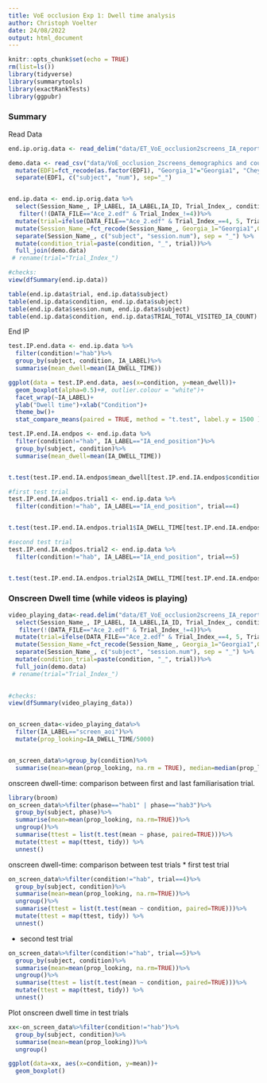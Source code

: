 ```yaml
---
title: VoE occlusion Exp 1: Dwell time analysis
author: Christoph Voelter
date: 24/08/2022
output: html_document
---
```

 
```r
knitr::opts_chunk$set(echo = TRUE)
rm(list=ls())
library(tidyverse)
library(summarytools)
library(exactRankTests)
library(ggpubr)

```

### Summary


Read Data
```r
end.ip.orig.data <- read_delim("data/ET_VoE_occlusion2screens_IA_report_whole_screen_end_IP.txt", na=".", delim="\t")

demo.data <- read_csv("data/VoE_occlusion_2screens_demographics and counterbalancing.csv")%>%
  mutate(EDF1=fct_recode(as.factor(EDF1), "Georgia_1"="Georgia1", "Cheynna_1"="Cheynna1"))%>%
  separate(EDF1, c("subject", "num"), sep="_")


end.ip.data <- end.ip.orig.data %>%
  select(Session_Name_, IP_LABEL, IA_LABEL,IA_ID, Trial_Index_, condition, phase, session,  video_file, video_id, video_latency, DATA_FILE,  IA_AREA, IA_AVERAGE_FIX_PUPIL_SIZE,  IA_DWELL_TIME, "IA_DWELL_TIME_%", IA_FIXATION_COUNT, IA_MAX_FIX_PUPIL_SIZE, INTEREST_AREA_FIXATION_SEQUENCE, TRIAL_DWELL_TIME, TRIAL_FIXATION_COUNT, TRIAL_IA_COUNT, TRIAL_TOTAL_VISITED_IA_COUNT )%>%
   filter(!(DATA_FILE=="Ace_2.edf" & Trial_Index_!=4))%>%
  mutate(trial=ifelse(DATA_FILE=="Ace_2.edf" & Trial_Index_==4, 5, Trial_Index_))%>% #recoding of trial number to account for a dog that did not complete his first session, session was repeated with this dog
  mutate(Session_Name_=fct_recode(Session_Name_, Georgia_1="Georgia1",Georgia_2="Georgia2", Cheynna_1="Cheynna1", Cheynna_2="Cheynna2" ))%>%
  separate(Session_Name_, c("subject", "session.num"), sep = "_") %>%
  mutate(condition_trial=paste(condition, "_", trial))%>%
  full_join(demo.data)
 # rename(trial="Trial_Index_")
```


```r
#checks:
view(dfSummary(end.ip.data))

table(end.ip.data$trial, end.ip.data$subject)
table(end.ip.data$condition, end.ip.data$subject)
table(end.ip.data$session.num, end.ip.data$subject)
table(end.ip.data$condition, end.ip.data$TRIAL_TOTAL_VISITED_IA_COUNT)

```

End IP
```r
test.IP.end.data <- end.ip.data %>%
  filter(condition!="hab")%>%
  group_by(subject, condition, IA_LABEL)%>%
  summarise(mean_dwell=mean(IA_DWELL_TIME))

ggplot(data = test.IP.end.data, aes(x=condition, y=mean_dwell))+
  geom_boxplot(alpha=0.5)+#, outlier.colour = "white")+
  facet_wrap(~IA_LABEL)+
  ylab("Dwell time")+xlab("Condition")+
  theme_bw()+
  stat_compare_means(paired = TRUE, method = "t.test", label.y = 1500 )
```

```r
test.IP.end.IA.endpos <- end.ip.data %>%
  filter(condition!="hab", IA_LABEL=="IA_end_position")%>%
  group_by(subject, condition)%>%
  summarise(mean_dwell=mean(IA_DWELL_TIME))


t.test(test.IP.end.IA.endpos$mean_dwell[test.IP.end.IA.endpos$condition=="exp"], test.IP.end.IA.endpos$mean_dwell[test.IP.end.IA.endpos$condition=="con"], paired=TRUE)
```


```r
#first test trial
test.IP.end.IA.endpos.trial1 <- end.ip.data %>%
  filter(condition!="hab", IA_LABEL=="IA_end_position", trial==4)


t.test(test.IP.end.IA.endpos.trial1$IA_DWELL_TIME[test.IP.end.IA.endpos.trial1$condition=="exp"], test.IP.end.IA.endpos.trial1$IA_DWELL_TIME[test.IP.end.IA.endpos.trial1$condition=="con"], paired=TRUE)

#second test trial
test.IP.end.IA.endpos.trial2 <- end.ip.data %>%
  filter(condition!="hab", IA_LABEL=="IA_end_position", trial==5)


t.test(test.IP.end.IA.endpos.trial2$IA_DWELL_TIME[test.IP.end.IA.endpos.trial1$condition=="exp"], test.IP.end.IA.endpos.trial2$IA_DWELL_TIME[test.IP.end.IA.endpos.trial1$condition=="con"], paired=TRUE)


```


### Onscreen Dwell time (while videos is playing)

```r
video_playing_data<-read.delim("data/ET_VoE_occlusion2screens_IA_report_whole_screen_video_playing_IP.txt",na=".", sep = "\t")%>%
  select(Session_Name_, IP_LABEL, IA_LABEL,IA_ID, Trial_Index_, condition, phase, session,  video_file, video_id, video_latency, DATA_FILE,  IA_AREA, IA_AVERAGE_FIX_PUPIL_SIZE,  IA_DWELL_TIME, "IA_DWELL_TIME", IA_FIXATION_COUNT, IA_MAX_FIX_PUPIL_SIZE, INTEREST_AREA_FIXATION_SEQUENCE, TRIAL_DWELL_TIME, TRIAL_FIXATION_COUNT, TRIAL_IA_COUNT, TRIAL_TOTAL_VISITED_IA_COUNT )%>%
   filter(!(DATA_FILE=="Ace_2.edf" & Trial_Index_!=4))%>%
  mutate(trial=ifelse(DATA_FILE=="Ace_2.edf" & Trial_Index_==4, 5, Trial_Index_))%>% #recoding of trial number to account for a dog that did not complete his first session, session was repeated with this dog
  mutate(Session_Name_=fct_recode(Session_Name_, Georgia_1="Georgia1",Georgia_2="Georgia2", Cheynna_1="Cheynna1", Cheynna_2="Cheynna2" ))%>%
  separate(Session_Name_, c("subject", "session.num"), sep = "_") %>%
  mutate(condition_trial=paste(condition, "_", trial))%>%
  full_join(demo.data)
 # rename(trial="Trial_Index_")
  

#checks:
view(dfSummary(video_playing_data))


on_screen_data<-video_playing_data%>%
  filter(IA_LABEL=="screen_aoi")%>%
  mutate(prop_looking=IA_DWELL_TIME/5000)


on_screen_data%>%group_by(condition)%>%
  summarise(mean=mean(prop_looking, na.rm = TRUE), median=median(prop_looking, na.rm = TRUE), se=sd(prop_looking, na.rm = TRUE)/sqrt(length(prop_looking)), min=min(prop_looking, na.rm = TRUE), max=max(prop_looking, na.rm = TRUE))

```

onscreen dwell-time: comparison between first and last familiarisation trial.
```r
library(broom)
on_screen_data%>%filter(phase=="hab1" | phase=="hab3")%>%
  group_by(subject, phase)%>%
  summarise(mean=mean(prop_looking, na.rm=TRUE))%>%
  ungroup()%>%
  summarise(ttest = list(t.test(mean ~ phase, paired=TRUE)))%>%
  mutate(ttest = map(ttest, tidy)) %>%
  unnest()
```


onscreen dwell-time: comparison between test trials
* first test trial
```r
on_screen_data%>%filter(condition!="hab", trial==4)%>%
  group_by(subject, condition)%>%
  summarise(mean=mean(prop_looking, na.rm=TRUE))%>%
  ungroup()%>%
  summarise(ttest = list(t.test(mean ~ condition, paired=TRUE)))%>%
  mutate(ttest = map(ttest, tidy)) %>%
  unnest()
```

* second test trial
```r
on_screen_data%>%filter(condition!="hab", trial==5)%>%
  group_by(subject, condition)%>%
  summarise(mean=mean(prop_looking, na.rm=TRUE))%>%
  ungroup()%>%
  summarise(ttest = list(t.test(mean ~ condition, paired=TRUE)))%>%
  mutate(ttest = map(ttest, tidy)) %>%
  unnest()
```

Plot onscreen dwell time in test trials
```r
xx<-on_screen_data%>%filter(condition!="hab")%>%
  group_by(subject, condition)%>%
  summarise(mean=mean(prop_looking))%>%
  ungroup()

ggplot(data=xx, aes(x=condition, y=mean))+
  geom_boxplot()
```